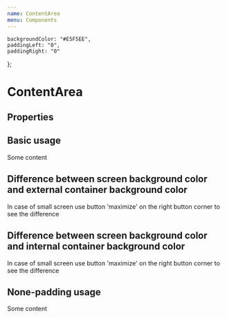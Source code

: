 ```yaml
---
name: ContentArea
menu: Components
---
```



    backgroundColor: "#E5F5EE",
    paddingLeft: "0",
    paddingRight: "0"
};

# ContentArea

## Properties

<Props of={ContentArea} />

## Basic usage

<Playground style={playgroundStyle}>
    <ContentArea>Some content</ContentArea>
</Playground>

## Difference between screen background color and external container background color

<Playground style={playgroundStyle}>
    <ContentArea outerBackgroundColor="white">
        In case of small screen use button 'maximize' on the right button corner
        to see the difference
    </ContentArea>
</Playground>

## Difference between screen background color and internal container background color

<Playground style={playgroundStyle}>
    <ContentArea innerBackgroundColor="white">
        In case of small screen use button 'maximize' on the right button corner
        to see the difference
    </ContentArea>
</Playground>

## None-padding usage

<Playground style={playgroundStyle}>
    <ContentArea innerPadding="none" innerBackgroundColor="white">
        Some content
    </ContentArea>
</Playground>
